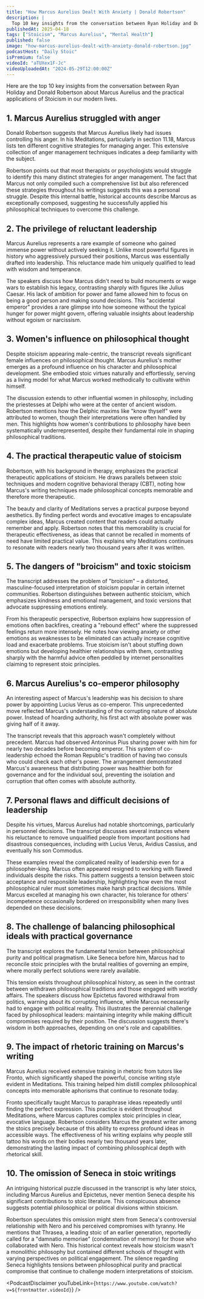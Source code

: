 ```yaml
---
title: "How Marcus Aurelius Dealt With Anxiety | Donald Robertson"
description: |
  Top 10 key insights from the conversation between Ryan Holiday and Donald Robertson about Marcus Aurelius and the practical applications of Stoicism in our modern lives.
publishedAt: 2025-04-18
tags: ["Stoicism", "Marcus Aurelius", "Mental Health"]
published: false
image: "how-marcus-aurelius-dealt-with-anxiety-donald-robertson.jpg"
podcastHost: "Daily Stoic"
isPremium: false
videoId: "aTUXex1F-Jc"
videoUploadedAt: "2024-05-29T12:00:00Z"
---
```



<PodcastSummaryPageLayout frontmatter={frontmatter}>

Here are the top 10 key insights from the conversation between Ryan Holiday and Donald Robertson about Marcus Aurelius and the practical applications of Stoicism in our modern lives.

## 1. Marcus Aurelius struggled with anger

Donald Robertson suggests that Marcus Aurelius likely had issues controlling his anger. In his Meditations, particularly in section 11.18, Marcus lists ten different cognitive strategies for managing anger. This extensive collection of anger management techniques indicates a deep familiarity with the subject.

Robertson points out that most therapists or psychologists would struggle to identify this many distinct strategies for anger management. The fact that Marcus not only compiled such a comprehensive list but also referenced these strategies throughout his writings suggests this was a personal struggle. Despite this internal battle, historical accounts describe Marcus as exceptionally composed, suggesting he successfully applied his philosophical techniques to overcome this challenge.

## 2. The privilege of reluctant leadership

Marcus Aurelius represents a rare example of someone who gained immense power without actively seeking it. Unlike most powerful figures in history who aggressively pursued their positions, Marcus was essentially drafted into leadership. This reluctance made him uniquely qualified to lead with wisdom and temperance.

The speakers discuss how Marcus didn't need to build monuments or wage wars to establish his legacy, contrasting sharply with figures like Julius Caesar. His lack of ambition for power and fame allowed him to focus on being a good person and making sound decisions. This "accidental emperor" provides a rare glimpse into how someone without the typical hunger for power might govern, offering valuable insights about leadership without egoism or narcissism.

## 3. Women's influence on philosophical thought

Despite stoicism appearing male-centric, the transcript reveals significant female influences on philosophical thought. Marcus Aurelius's mother emerges as a profound influence on his character and philosophical development. She embodied stoic virtues naturally and effortlessly, serving as a living model for what Marcus worked methodically to cultivate within himself.

The discussion extends to other influential women in philosophy, including the priestesses at Delphi who were at the center of ancient wisdom. Robertson mentions how the Delphic maxims like "know thyself" were attributed to women, though their interpretations were often handled by men. This highlights how women's contributions to philosophy have been systematically underrepresented, despite their fundamental role in shaping philosophical traditions.

## 4. The practical therapeutic value of stoicism

Robertson, with his background in therapy, emphasizes the practical therapeutic applications of stoicism. He draws parallels between stoic techniques and modern cognitive behavioral therapy (CBT), noting how Marcus's writing techniques made philosophical concepts memorable and therefore more therapeutic.

The beauty and clarity of Meditations serves a practical purpose beyond aesthetics. By finding perfect words and evocative images to encapsulate complex ideas, Marcus created content that readers could actually remember and apply. Robertson notes that this memorability is crucial for therapeutic effectiveness, as ideas that cannot be recalled in moments of need have limited practical value. This explains why Meditations continues to resonate with readers nearly two thousand years after it was written.

## 5. The dangers of "broicism" and toxic stoicism

The transcript addresses the problem of "broicism" – a distorted, masculine-focused interpretation of stoicism popular in certain internet communities. Robertson distinguishes between authentic stoicism, which emphasizes kindness and emotional management, and toxic versions that advocate suppressing emotions entirely.

From his therapeutic perspective, Robertson explains how suppression of emotions often backfires, creating a "rebound effect" where the suppressed feelings return more intensely. He notes how viewing anxiety or other emotions as weaknesses to be eliminated can actually increase cognitive load and exacerbate problems. True stoicism isn't about stuffing down emotions but developing healthier relationships with them, contrasting sharply with the harmful advice often peddled by internet personalities claiming to represent stoic principles.

## 6. Marcus Aurelius's co-emperor philosophy

An interesting aspect of Marcus's leadership was his decision to share power by appointing Lucius Verus as co-emperor. This unprecedented move reflected Marcus's understanding of the corrupting nature of absolute power. Instead of hoarding authority, his first act with absolute power was giving half of it away.

The transcript reveals that this approach wasn't completely without precedent. Marcus had observed Antoninus Pius sharing power with him for nearly two decades before becoming emperor. This system of co-leadership echoed the Roman Republic's tradition of having two consuls who could check each other's power. The arrangement demonstrated Marcus's awareness that distributing power was healthier both for governance and for the individual soul, preventing the isolation and corruption that often comes with absolute authority.

## 7. Personal flaws and difficult decisions of leadership

Despite his virtues, Marcus Aurelius had notable shortcomings, particularly in personnel decisions. The transcript discusses several instances where his reluctance to remove unqualified people from important positions had disastrous consequences, including with Lucius Verus, Avidius Cassius, and eventually his son Commodus.

These examples reveal the complicated reality of leadership even for a philosopher-king. Marcus often appeared resigned to working with flawed individuals despite the risks. This pattern suggests a tension between stoic acceptance and responsible leadership, highlighting how even the most philosophical ruler must sometimes make harsh practical decisions. While Marcus excelled at managing his own character, his tolerance for others' incompetence occasionally bordered on irresponsibility when many lives depended on these decisions.

## 8. The challenge of balancing philosophical ideals with practical governance

The transcript explores the fundamental tension between philosophical purity and political pragmatism. Like Seneca before him, Marcus had to reconcile stoic principles with the brutal realities of governing an empire, where morally perfect solutions were rarely available.

This tension exists throughout philosophical history, as seen in the contrast between withdrawn philosophical traditions and those engaged with worldly affairs. The speakers discuss how Epictetus favored withdrawal from politics, warning about its corrupting influence, while Marcus necessarily had to engage with political reality. This illustrates the perennial challenge faced by philosophical leaders: maintaining integrity while making difficult compromises required by their position. The discussion suggests there's wisdom in both approaches, depending on one's role and capabilities.

## 9. The impact of rhetoric training on Marcus's writing

Marcus Aurelius received extensive training in rhetoric from tutors like Fronto, which significantly shaped the powerful, concise writing style evident in Meditations. This training helped him distill complex philosophical concepts into memorable aphorisms that continue to resonate today.

Fronto specifically taught Marcus to paraphrase ideas repeatedly until finding the perfect expression. This practice is evident throughout Meditations, where Marcus captures complex stoic principles in clear, evocative language. Robertson considers Marcus the greatest writer among the stoics precisely because of this ability to express profound ideas in accessible ways. The effectiveness of his writing explains why people still tattoo his words on their bodies nearly two thousand years later, demonstrating the lasting impact of combining philosophical depth with rhetorical skill.

## 10. The omission of Seneca in stoic writings

An intriguing historical puzzle discussed in the transcript is why later stoics, including Marcus Aurelius and Epictetus, never mention Seneca despite his significant contributions to stoic literature. This conspicuous absence suggests potential philosophical or political divisions within stoicism.

Robertson speculates this omission might stem from Seneca's controversial relationship with Nero and his perceived compromises with tyranny. He mentions that Thrasea, a leading stoic of an earlier generation, reportedly called for a "damnatio memoriae" (condemnation of memory) for those who collaborated with Nero. This historical context reveals how stoicism wasn't a monolithic philosophy but contained different schools of thought with varying perspectives on political engagement. The silence regarding Seneca highlights tensions between philosophical purity and practical compromise that continue to challenge modern interpretations of stoicism.

<PodcastDisclaimer
  youTubeLink={`https://www.youtube.com/watch?v=${frontmatter.videoId}`}
/>

</PodcastSummaryPageLayout>
